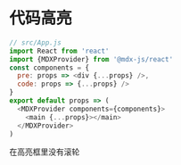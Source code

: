 
<Post title='代码' date='2020-07-09'>

# 代码高亮

```javascript
// src/App.js
import React from 'react'
import {MDXProvider} from '@mdx-js/react'
const components = {
  pre: props => <div {...props} />,
  code: props => {...props} />
}
export default props => (
  <MDXProvider components={components}>
    <main {...props}></main>
  </MDXProvider>
)
```
在高亮框里没有滚轮



</Post>
